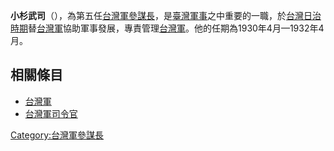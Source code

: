 {{unreferenced|time=2007-07-28}}
'''小杉武司'''（{{bd|？||？|catIdx=}}），為第五任[[台灣軍參謀長|台灣軍參謀長]]，是[[臺灣|臺灣]][[軍事|軍事]]之中重要的一職，於[[台灣日治時期|台灣日治時期]]替[[台灣軍|台灣軍]]協助軍事發展，專責管理[[台灣軍|台灣軍]]。他的任期為1930年4月—1932年4月。
{{start box}}
{{s-before|[[佐藤子之助|佐藤子之助]]}}
{{s-title|[[台灣軍參謀長|台灣軍參謀長]]|1930年4月—1932年4月}}
{{s-after|[[清水喜重|清水喜重]]}}
{{end box}}

==相關條目==
*[[台灣軍|台灣軍]]
*[[台灣軍司令官|台灣軍司令官]]

[[Category:台灣軍參謀長|Category:台灣軍參謀長]]